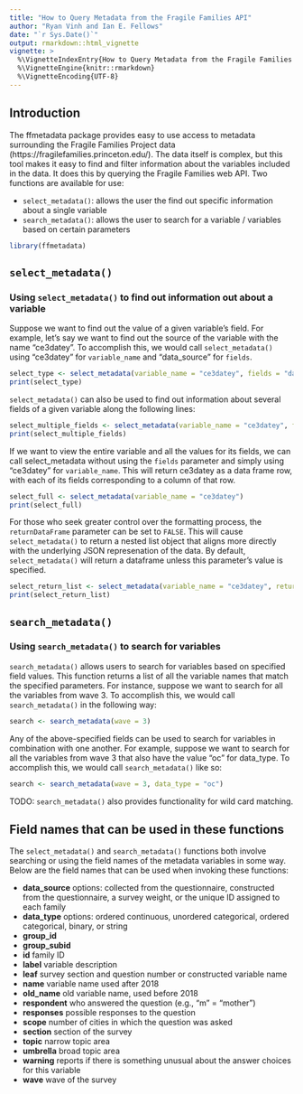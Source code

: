 ```yaml
---
title: "How to Query Metadata from the Fragile Families API"
author: "Ryan Vinh and Ian E. Fellows"
date: "`r Sys.Date()`"
output: rmarkdown::html_vignette
vignette: >
  %\VignetteIndexEntry{How to Query Metadata from the Fragile Families API}
  %\VignetteEngine{knitr::rmarkdown}
  %\VignetteEncoding{UTF-8}
---
```



## Introduction

The ffmetadata package provides easy to use access to metadata surrounding the Fragile Families Project data (https://fragilefamilies.princeton.edu/). The data itself is complex, but this tool makes it easy to find and filter information about the variables included in the data. It does this by querying the Fragile Families web API. Two functions are available for use:

* `select_metadata()`: allows the user the find out specific information about a single variable
* `search_metadata()`: allows the user to search for a variable / variables based on certain parameters

```r
library(ffmetadata)
```


## `select_metadata()`
### Using `select_metadata()` to find out information out about a variable

Suppose we want to find out the value of a given variable's field.  For example, let's say we want to find out the source of the variable with the name "ce3datey". To accomplish this, we would call `select_metadata()` using "ce3datey" for `variable_name` and "data_source" for `fields`.

```r
select_type <- select_metadata(variable_name = "ce3datey", fields = "data_source")
print(select_type)
```

`select_metadata()` can also be used to find out information about several fields of a given variable along the following lines:

```r
select_multiple_fields <- select_metadata(variable_name = "ce3datey", fields = c("data_source", "data_type"))
print(select_multiple_fields)
```


If we want to view the entire variable and all the values for its fields, we can call select_metadata without using the `fields` parameter and simply using "ce3datey" for `variable_name`. This will return ce3datey as a data frame row, with each of its fields corresponding to a column of that row.

```r
select_full <- select_metadata(variable_name = "ce3datey")
print(select_full)
```


For those who seek greater control over the formatting process, the `returnDataFrame` parameter can be set to `FALSE`. This will cause `select_metadata()` to return a nested list object that aligns more directly with the underlying JSON represenation of the data. By default, `select_metadata()` will return a dataframe unless this parameter's value is specified.

```r
select_return_list <- select_metadata(variable_name = "ce3datey", returnDataFrame = FALSE)
print(select_return_list)
```


## `search_metadata()`
### Using `search_metadata()` to search for variables

`search_metadata()` allows users to search for variables based on specified field values. This function returns a list of all the variable names that match the specified parameters.  For instance, suppose we want to search for all the variables from wave 3. To accomplish this, we would call `search_metadata()` in the following way:

```r
search <- search_metadata(wave = 3)
```

Any of the above-specified fields can be used to search for variables in combination with one another.  For example, suppose we want to search for all the variables from wave 3 that also have the value "oc" for data_type.  To accomplish this, we would call `search_metadata()` like so:

```r
search <- search_metadata(wave = 3, data_type = "oc")
```


TODO: `search_metadata()` also provides functionality for wild card matching.

## Field names that can be used in these functions

The `select_metadata()` and `search_metadata()` functions both involve searching or using the field names of the metadata variables in some way. Below are the field names that can be used when invoking these functions:
  
* **data_source** options: collected from the questionnaire, constructed from the questionnaire, a survey weight, or the unique ID assigned to each family
* **data_type** options: ordered continuous, unordered categorical, ordered categorical, binary, or string
* **group_id**
* **group_subid**
* **id** family ID
* **label** variable description
* **leaf** survey section and question number or constructed variable name
* **name** variable name used after 2018
* **old_name** old variable name, used before 2018
* **respondent** who answered the question (e.g., "m" = "mother")
* **responses** possible responses to the question
* **scope** number of cities in which the question was asked
* **section** section of the survey
* **topic** narrow topic area
* **umbrella** broad topic area 
* **warning** reports if there is something unusual about the answer choices for this variable
* **wave** wave of the survey 
